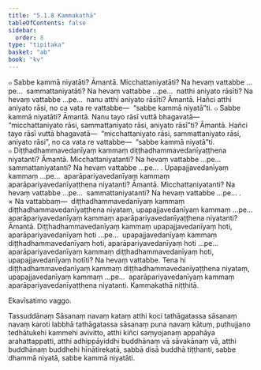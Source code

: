 ```yaml
---
title: "5.1.8 Kammakathā"
tableOfContents: false
sidebar:
  order: 8
type: "tipitaka"
basket: "ab"
book: "kv"
---
```



<DynamicBreadcrumb />

<Division number="889" book="kv" bookNo="32" page="441">

<Paragraph number="2729" book="kv">
๐ Sabbe kammā niyatāti? Āmantā. Micchattaniyatāti? Na hevaṃ vattabbe …pe…  sammattaniyatāti? Na hevaṃ vattabbe …pe…  natthi aniyato rāsīti? Na hevaṃ vattabbe …pe…  nanu atthi aniyato rāsīti? Āmantā. Hañci atthi aniyato rāsi, no ca vata re vattabbe—  “sabbe kammā niyatā”ti.
</Paragraph>

<Paragraph number="2730" book="kv">
๐ Sabbe kammā niyatāti? Āmantā. Nanu tayo rāsī vuttā bhagavatā—  “micchattaniyato rāsi, sammattaniyato rāsi, aniyato rāsī”ti? Āmantā. Hañci tayo rāsī vuttā bhagavatā—  “micchattaniyato rāsi, sammattaniyato rāsi, aniyato rāsi”, no ca vata re vattabbe—  “sabbe kammā niyatā”ti.
</Paragraph>

</Division>
<Division number="890" book="kv" bookNo="32" page="441">

<Paragraph number="2731" book="kv">
๐ Diṭṭhadhammavedanīyaṃ kammaṃ diṭṭhadhammavedanīyaṭṭhena niyatanti? Āmantā. Micchattaniyatanti? Na hevaṃ vattabbe …pe…  sammattaniyatanti? Na hevaṃ vattabbe …pe… . Upapajjavedanīyaṃ kammaṃ …pe…  aparāpariyavedanīyaṃ kammaṃ aparāpariyavedanīyaṭṭhena niyatanti? Āmantā. Micchattaniyatanti? Na hevaṃ vattabbe …pe…  sammattaniyatanti? Na hevaṃ vattabbe …pe… .
</Paragraph>

</Division>
<Division number="891" book="kv" bookNo="32" page="441">

<Paragraph number="2732" book="kv">
× Na vattabbaṃ—  diṭṭhadhammavedanīyaṃ kammaṃ diṭṭhadhammavedanīyaṭṭhena niyataṃ, upapajjavedanīyaṃ kammaṃ …pe…  aparāpariyavedanīyaṃ kammaṃ aparāpariyavedanīyaṭṭhena niyatanti? Āmantā. Diṭṭhadhammavedanīyaṃ kammaṃ upapajjavedanīyaṃ hoti, aparāpariyavedanīyaṃ hoti …pe…  upapajjavedanīyaṃ kammaṃ diṭṭhadhammavedanīyaṃ hoti, aparāpariyavedanīyaṃ hoti …pe…  aparāpariyavedanīyaṃ kammaṃ diṭṭhadhammavedanīyaṃ hoti, upapajjavedanīyaṃ hotīti? Na hevaṃ vattabbe. Tena hi diṭṭhadhammavedanīyaṃ kammaṃ diṭṭhadhammavedanīyaṭṭhena niyataṃ, upapajjavedanīyaṃ kammaṃ …pe…  aparāpariyavedanīyaṃ kammaṃ aparāpariyavedanīyaṭṭhena niyatanti.

</Paragraph>
</Division>

<Paragraph number="2733" type="center" book="kv">
Kammakathā niṭṭhitā.

  
Ekavīsatimo vaggo.



</Paragraph>

<Paragraph number="2734" type="center" book="kv">
Tassuddānaṃ


</Paragraph>

<Paragraph number="2735" book="kv">
Sāsanaṃ navaṃ kataṃ atthi koci tathāgatassa sāsanaṃ navaṃ karoti labbhā tathāgatassa sāsanaṃ puna navaṃ kātuṃ, puthujjano tedhātukehi kammehi avivitto, atthi kiñci saṃyojanaṃ appahāya arahattappatti, atthi adhippāyiddhi buddhānaṃ vā sāvakānaṃ vā, atthi buddhānaṃ buddhehi hīnātirekatā, sabbā disā buddhā tiṭṭhanti, sabbe dhammā niyatā, sabbe kammā niyatāti.
</Paragraph>